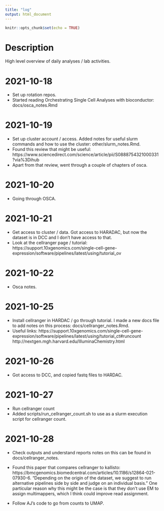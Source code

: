 ```yaml
---
title: "log"
output: html_document
---
```


```r
knitr::opts_chunk$set(echo = TRUE)
```

# Description
High level overview of daily analyses / lab activities.

# 2021-10-18

- Set up rotation repos.
- Started reading Orchestrating Single Cell Analyses with bioconductor:
docs/osca_notes.Rmd

# 2021-10-19

- Set up cluster account / access. Added notes for useful slurm commands and how to use the cluster: other/slurm_notes.Rmd.
- Found this review that might be useful: https://www.sciencedirect.com/science/article/pii/S0888754321000331?via%3Dihub
- Apart from that review, went through a couple of chapters of osca.

# 2021-10-20
- Going through OSCA. 

# 2021-10-21
- Get access to cluster / data.
Got access to HARADAC, but now the dataset is in DCC and I don't have access to that.
- Look at the cellranger page / tutorial: https://support.10xgenomics.com/single-cell-gene-expression/software/pipelines/latest/using/tutorial_ov

# 2021-10-22
- Osca notes.

# 2021-10-25
- Install cellranger in HARDAC / go through tutorial. I made a new docs file to add notes on this process: docs/cellranger_notes.Rmd.
- Useful links:
  https://support.10xgenomics.com/single-cell-gene-expression/software/pipelines/latest/using/tutorial_ct#runcount
http://nextgen.mgh.harvard.edu/IlluminaChemistry.html

# 2021-10-26
- Got access to DCC, and copied fastq files to HARDAC.

# 2021-10-27
- Run cellranger count
- Added scripts/run_cellranger_count.sh to use as a slurm execution script for cellranger count.

# 2021-10-28
- Check outputs and understand reports notes on this can be found in docs/cellranger_notes.
- Found this paper that compares cellranger to kallisto: https://bmcgenomics.biomedcentral.com/articles/10.1186/s12864-021-07930-6.
"Depending on the origin of the dataset, we suggest to run alternative pipelines side by side and judge on an individual basis."
One particular reason why this might be the case is that they don't use EM to assign multimappers, which I think could improve read assignment.

- Follow AJ's code to go from counts to UMAP.


